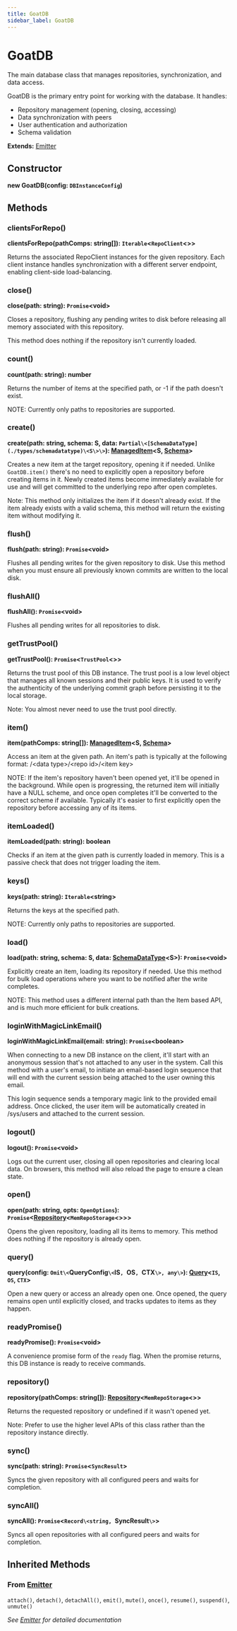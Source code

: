 ```yaml
---
title: GoatDB
sidebar_label: GoatDB
---
```


# GoatDB

The main database class that manages repositories, synchronization, and data
access.

GoatDB is the primary entry point for working with the database. It handles:
- Repository management (opening, closing, accessing)
- Data synchronization with peers
- User authentication and authorization
- Schema validation

**Extends:** [Emitter](./emitter)

## Constructor

**new GoatDB(config: `DBInstanceConfig`)**

## Methods

### clientsForRepo()

**clientsForRepo(pathComps: string[]): `Iterable`\<`RepoClient`\<\>\>**

Returns the associated RepoClient instances for the given repository.
Each client instance handles synchronization with a different server
endpoint, enabling client-side load-balancing.

### close()

**close(path: string): `Promise`\<void\>**

Closes a repository, flushing any pending writes to disk before releasing
all memory associated with this repository.

This method does nothing if the repository isn't currently loaded.

### count()

**count(path: string): number**

Returns the number of items at the specified path, or -1 if the path
doesn't exist.

NOTE: Currently only paths to repositories are supported.

### create()

**create(path: string, schema: S, data: `Partial\<[SchemaDataType](./types/schemadatatype)\<S\>\>`): [ManagedItem](./classes/manageditem)\<S, [Schema](./types/schema)\>**

Creates a new item at the target repository, opening it if needed. Unlike
`GoatDB.item()` there's no need to explicitly open a repository before
creating items in it. Newly created items become immediately available for
use and will get committed to the underlying repo after open completes.

Note: This method only initializes the item if it doesn't already exist.
If the item already exists with a valid schema, this method will return
the existing item without modifying it.

### flush()

**flush(path: string): `Promise`\<void\>**

Flushes all pending writes for the given repository to disk. Use this
method when you must ensure all previously known commits are written to the
local disk.

### flushAll()

**flushAll(): `Promise`\<void\>**

Flushes all pending writes for all repositories to disk.

### getTrustPool()

**getTrustPool(): `Promise`\<`TrustPool`\<\>\>**

Returns the trust pool of this DB instance. The trust pool is a low level
object that manages all known sessions and their public keys. It is used
to verify the authenticity of the underlying commit graph before persisting
it to the local storage.

Note: You almost never need to use the trust pool directly.

### item()

**item(pathComps: string[]): [ManagedItem](./classes/manageditem)\<S, [Schema](./types/schema)\>**

Access an item at the given path. An item's path is typically at the
following format:
/\<data type\>/\<repo id\>/\<item key\>

NOTE: If the item's repository haven't been opened yet, it'll be opened in
the background. While open is progressing, the returned item will
initially have a NULL scheme, and once open completes it'll be converted
to the correct scheme if available. Typically it's easier to first
explicitly open the repository before accessing any of its items.

### itemLoaded()

**itemLoaded(path: string): boolean**

Checks if an item at the given path is currently loaded in memory.
This is a passive check that does not trigger loading the item.

### keys()

**keys(path: string): `Iterable`\<string\>**

Returns the keys at the specified path.

NOTE: Currently only paths to repositories are supported.

### load()

**load(path: string, schema: S, data: [SchemaDataType](./types/schemadatatype)\<S\>): `Promise`\<void\>**

Explicitly create an item, loading its repository if needed. Use this
method for bulk load operations where you want to be notified after the
write completes.

NOTE: This method uses a different internal path than the Item based API,
and is much more efficient for bulk creations.

### loginWithMagicLinkEmail()

**loginWithMagicLinkEmail(email: string): `Promise`\<boolean\>**

When connecting to a new DB instance on the client, it'll start with an
anonymous session that's not attached to any user in the system. Call this
method with a user's email, to initiate an email-based login sequence that
will end with the current session being attached to the user owning this
email.

This login sequence sends a temporary magic link to the provided email
address. Once clicked, the user item will be automatically created in
/sys/users and attached to the current session.

### logout()

**logout(): `Promise`\<void\>**

Logs out the current user, closing all open repositories and clearing
local data. On browsers, this method will also reload the page to ensure
a clean state.

### open()

**open(path: string, opts: `OpenOptions`): `Promise`\<[Repository](./classes/repository)\<`MemRepoStorage`\<\>\>\>**

Opens the given repository, loading all its items to memory.
This method does nothing if the repository is already open.

### query()

**query(config: `Omit\<`QueryConfig`\<`IS`, `OS`, `CTX`\>, any\>`): [Query](./classes/query)\<`IS`, `OS`, `CTX`\>**

Open a new query or access an already open one. Once opened, the query
remains open until explicitly closed, and tracks updates to items as they
happen.

### readyPromise()

**readyPromise(): `Promise`\<void\>**

A convenience promise form of the `ready` flag. When the promise returns,
this DB instance is ready to receive commands.

### repository()

**repository(pathComps: string[]): [Repository](./classes/repository)\<`MemRepoStorage`\<\>\>**

Returns the requested repository or undefined if it wasn't opened yet.

Note: Prefer to use the higher level APIs of this class rather than the
repository instance directly.

### sync()

**sync(path: string): `Promise`\<`SyncResult`\>**

Syncs the given repository with all configured peers and waits for
completion.

### syncAll()

**syncAll(): `Promise`\<`Record\<string, `SyncResult`\>`\>**

Syncs all open repositories with all configured peers and waits for completion.

## Inherited Methods

### From [Emitter](./emitter)

`attach()`, `detach()`, `detachAll()`, `emit()`, `mute()`, `once()`, `resume()`, `suspend()`, `unmute()`

*See [Emitter](./emitter) for detailed documentation*

